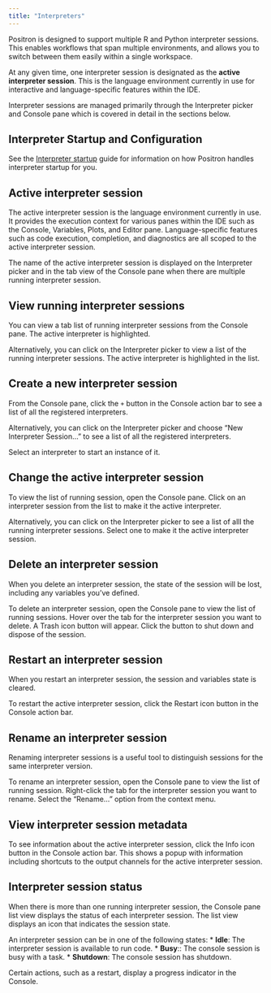 ```yaml
---
title: "Interpreters"
---
```


Positron is designed to support multiple R and Python interpreter sessions. This enables workflows that span multiple environments, and allows you to switch between them easily within a single workspace.

At any given time, one interpreter session is designated as the **active interpreter session**. This is the language environment currently in use for interactive and language-specific features within the IDE.

Interpreter sessions are managed primarily through the Interpreter picker and Console pane which is covered in detail in the sections below.

## Interpreter Startup and Configuration

See the [Interpreter startup](interpreter-startup.qmd) guide for information on how Positron handles interpreter startup for you.

## Active interpreter session

The active interpreter session is the language environment currently in use. It provides the execution context for various panes within the IDE such as the Console, Variables, Plots, and Editor pane. Language-specific features such as code execution, completion, and diagnostics are all scoped to the active interpreter session.

The name of the active interpreter session is displayed on the Interpreter picker and in the tab view of the Console pane when there are multiple running interpreter session.

<screenshot>

## View running interpreter sessions

You can view a tab list of running interpreter sessions from the Console pane. The active interpreter is highlighted.

Alternatively, you can click on the Interpreter picker to view a list of the running interpreter sessions. The active interpreter is highlighted in the list.

## Create a new interpreter session

From the Console pane, click the `+` button in the Console action bar to see a list of all the registered interpreters.

<screenshot>

Alternatively, you can click on the Interpreter picker and choose "New Interpreter Session..." to see a list of all the registered interpreters.

<screenshot>

Select an interpreter to start an instance of it.

## Change the active interpreter session

To view the list of running session, open the Console pane. Click on an interpreter session from the list to make it the active interpreter.

Alternatively, you can click on the Interpreter picker to see a list of alll the running interpreter sessions. Select one to make it the active interpreter session.

<screenshot>

## Delete an interpreter session

When you delete an interpreter session, the state of the session will be lost, including any variables you've defined.

To delete an interpreter session, open the Console pane to view the list of running sessions. Hover over the tab for the interpreter session you want to delete. A Trash icon button will appear. Click the button to shut down and dispose of the session.

<screenshot>

## Restart an interpreter session

When you restart an interpreter session, the session and variables state is cleared.

To restart the active interpreter session, click the Restart icon button in the Console action bar. 

## Rename an interpreter session

Renaming interpreter sessions is a useful tool to distinguish sessions for the same interpreter version.

To rename an interpreter session, open the Console pane to view the list of running session. Right-click the tab for the interpreter session you want to rename. Select the "Rename..." option from the context menu.

<screenshot>

## View interpreter session metadata

To see information about the active interpreter session, click the Info icon button in the Console action bar. 
This shows a popup with information including shortcuts to the output channels for the active interpreter session.

## Interpreter session status

When there is more than one running interpreter session, the Console pane list view displays the status of each interpreter session. The list view displays an icon that indicates the session state.

An interpreter session can be in one of the following states:
* **Idle**: The interpreter session is available to run code.
* **Busy**:: The console session is busy with a task.
* **Shutdown**: The console session has shutdown.

Certain actions, such as a restart, display a progress indicator in the Console.